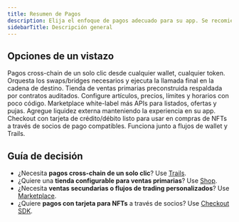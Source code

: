 ```yaml
---
title: Resumen de Pagos
description: Elija el enfoque de pagos adecuado para su app. Se recomienda Trails para transacciones cross-chain de un solo clic. Shop/Marketplace son sitios preconstruidos para ventas directas y peer-to-peer. Checkout SDK agrega flujos de pago con tarjeta para compras de NFTs.
sidebarTitle: Descripción general
---
```


## Opciones de un vistazo

<CardGroup>
  <Card title="Trails" href="/solutions/payments/trails">
    Pagos cross-chain de un solo clic desde cualquier wallet, cualquier token. Orquesta los swaps/bridges necesarios y ejecuta la llamada final en la cadena de destino.
  </Card>

  <Card title="Shop" href="/solutions/shop/overview">
    Tienda de ventas primarias preconstruida respaldada por contratos auditados. Configure artículos, precios, límites y horarios con poco código.
  </Card>

  <Card title="Marketplace" href="/solutions/payments/marketplace/overview">
    Marketplace white-label más APIs para listados, ofertas y pujas. Agregue liquidez externa manteniendo la experiencia en su app.
  </Card>

  <Card title="Checkout SDK" href="/solutions/payments/checkout-sdk">
    Checkout con tarjeta de crédito/débito listo para usar en compras de NFTs a través de socios de pago compatibles. Funciona junto a flujos de wallet y Trails.
  </Card>
</CardGroup>

## Guía de decisión

- ¿Necesita **pagos cross-chain de un solo clic**? Use <a href="/solutions/payments/trails">Trails</a>.
- ¿Quiere una **tienda configurable para ventas primarias**? Use <a href="/solutions/payments/shop/overview">Shop</a>.
- ¿Necesita **ventas secundarias o flujos de trading personalizados**? Use <a href="/solutions/payments/marketplace/overview">Marketplace</a>.
- ¿Quiere **pagos con tarjeta para NFTs** a través de socios? Use <a href="/solutions/payments/checkout-sdk">Checkout SDK</a>.